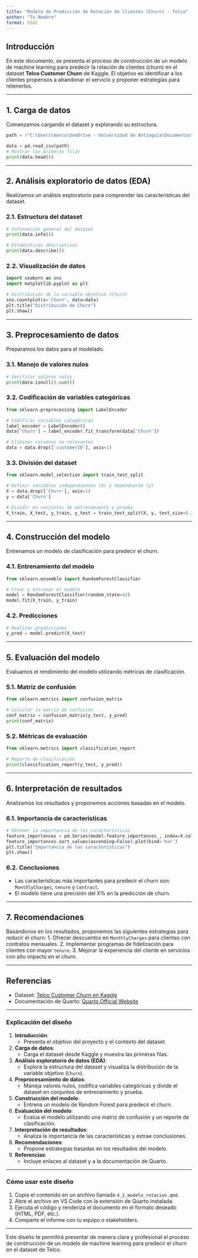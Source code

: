 ```yaml
---
title: "Modelo de Predicción de Rotación de Clientes (Churn) - Telco"
author: "Tu Nombre"
format: html
---
```


## Introducción
En este documento, se presenta el proceso de construcción de un modelo de machine learning para predecir la rotación de clientes (churn) en el dataset **Telco Customer Churn** de Kaggle. El objetivo es identificar a los clientes propensos a abandonar el servicio y proponer estrategias para retenerlos.

---

## 1. Carga de datos
Comenzamos cargando el dataset y explorando su estructura.

```python
path = r"C:\Users\marco\OneDrive - Universidad de Antioquia\Documentos\2_recursos_generados_git_mp4_y_otros\3_dataset_glideres\1_telco_Customer_Churn.csv"  

data = pd.read_csv(path)
# Mostrar las primeras filas
print(data.head())
```

---

## 2. Análisis exploratorio de datos (EDA)
Realizamos un análisis exploratorio para comprender las características del dataset.

### 2.1. Estructura del dataset
```python
# Información general del dataset
print(data.info())

# Estadísticas descriptivas
print(data.describe())
```

### 2.2. Visualización de datos
```python
import seaborn as sns
import matplotlib.pyplot as plt

# Distribución de la variable objetivo (Churn)
sns.countplot(x='Churn', data=data)
plt.title("Distribución de Churn")
plt.show()
```

---

## 3. Preprocesamiento de datos
Preparamos los datos para el modelado.

### 3.1. Manejo de valores nulos
```python
# Verificar valores nulos
print(data.isnull().sum())
```

### 3.2. Codificación de variables categóricas
```python
from sklearn.preprocessing import LabelEncoder

# Codificar variables categóricas
label_encoder = LabelEncoder()
data['Churn'] = label_encoder.fit_transform(data['Churn'])

# Eliminar columnas no relevantes
data = data.drop(['customerID'], axis=1)
```

### 3.3. División del dataset
```python
from sklearn.model_selection import train_test_split

# Definir variables independientes (X) y dependiente (y)
X = data.drop(['Churn'], axis=1)
y = data['Churn']

# Dividir en conjuntos de entrenamiento y prueba
X_train, X_test, y_train, y_test = train_test_split(X, y, test_size=0.2, random_state=42)
```

---

## 4. Construcción del modelo
Entrenamos un modelo de clasificación para predecir el churn.

### 4.1. Entrenamiento del modelo
```python
from sklearn.ensemble import RandomForestClassifier

# Crear y entrenar el modelo
model = RandomForestClassifier(random_state=42)
model.fit(X_train, y_train)
```

### 4.2. Predicciones
```python
# Realizar predicciones
y_pred = model.predict(X_test)
```

---

## 5. Evaluación del modelo
Evaluamos el rendimiento del modelo utilizando métricas de clasificación.

### 5.1. Matriz de confusión
```python
from sklearn.metrics import confusion_matrix

# Calcular la matriz de confusión
conf_matrix = confusion_matrix(y_test, y_pred)
print(conf_matrix)
```

### 5.2. Métricas de evaluación
```python
from sklearn.metrics import classification_report

# Reporte de clasificación
print(classification_report(y_test, y_pred))
```

---

## 6. Interpretación de resultados
Analizamos los resultados y proponemos acciones basadas en el modelo.

### 6.1. Importancia de características
```python
# Obtener la importancia de las características
feature_importances = pd.Series(model.feature_importances_, index=X.columns)
feature_importances.sort_values(ascending=False).plot(kind='bar')
plt.title("Importancia de las características")
plt.show()
```

### 6.2. Conclusiones
- Las características más importantes para predecir el churn son: `MonthlyCharges`, `tenure` y `Contract`.
- El modelo tiene una precisión del X% en la predicción de churn.

---

## 7. Recomendaciones
Basándonos en los resultados, proponemos las siguientes estrategias para reducir el churn:
1. Ofrecer descuentos en `MonthlyCharges` para clientes con contratos mensuales.
2. Implementar programas de fidelización para clientes con mayor `tenure`.
3. Mejorar la experiencia del cliente en servicios con alto impacto en el churn.

---

## Referencias
- Dataset: [Telco Customer Churn en Kaggle](https://www.kaggle.com/datasets/blastchar/telco-customer-churn/data)
- Documentación de Quarto: [Quarto Official Website](https://quarto.org/)


---

### Explicación del diseño

1. **Introducción**:
   - Presenta el objetivo del proyecto y el contexto del dataset.

2. **Carga de datos**:
   - Carga el dataset desde Kaggle y muestra las primeras filas.

3. **Análisis exploratorio de datos (EDA)**:
   - Explora la estructura del dataset y visualiza la distribución de la variable objetivo (`Churn`).

4. **Preprocesamiento de datos**:
   - Maneja valores nulos, codifica variables categóricas y divide el dataset en conjuntos de entrenamiento y prueba.

5. **Construcción del modelo**:
   - Entrena un modelo de Random Forest para predecir el churn.

6. **Evaluación del modelo**:
   - Evalúa el modelo utilizando una matriz de confusión y un reporte de clasificación.

7. **Interpretación de resultados**:
   - Analiza la importancia de las características y extrae conclusiones.

8. **Recomendaciones**:
   - Propone estrategias basadas en los resultados del modelo.

9. **Referencias**:
   - Incluye enlaces al dataset y a la documentación de Quarto.

---

### Cómo usar este diseño

1. Copia el contenido en un archivo llamado `4_2_modelo_rotacion.qmd`.
2. Abre el archivo en VS Code con la extensión de Quarto instalada.
3. Ejecuta el código y renderiza el documento en el formato deseado (HTML, PDF, etc.).
4. Comparte el informe con tu equipo o stakeholders.

---

Este diseño te permitirá presentar de manera clara y profesional el proceso de construcción de un modelo de machine learning para predecir el churn en el dataset de Telco.
